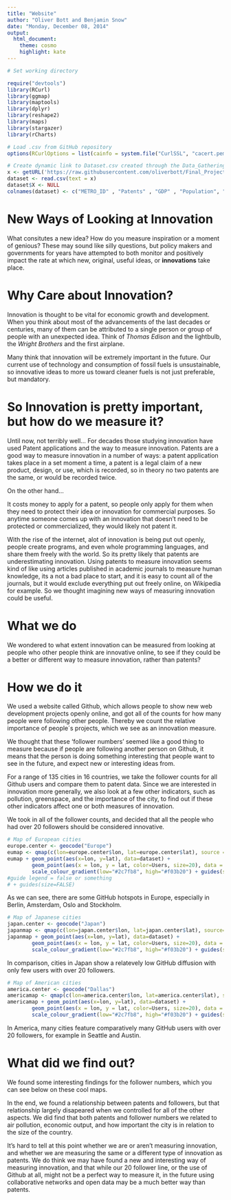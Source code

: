 ```yaml
---
title: "Website"
author: "Oliver Bott and Benjamin Snow"
date: "Monday, December 08, 2014"
output:
  html_document:
    theme: cosmo
    highlight: kate
---
```


```r
# Set working directory

require("devtools")
library(RCurl)
library(ggmap)
library(maptools)
library(dplyr)
library(reshape2)
library(maps)
library(stargazer)
library(rCharts)

# Load .csv from GitHub repository
options(RCurlOptions = list(cainfo = system.file("CurlSSL", "cacert.pem", package = "RCurl")))

# Create dynamic link to Dataset.csv created through the Data_Gathering.R
x <- getURL('https://raw.githubusercontent.com/oliverbott/Final_Project/master/Data/Dataset.csv')
dataset <- read.csv(text = x)
dataset$X <- NULL
colnames(dataset) <- c("METRO_ID" , "Patents" , "GDP" , "Population", "Greenspace", "Employment" , "Pollution" , "lon" , "lat" , "AnyFollowing" , "1" , "10" , "20" , "30" , "40" , "50" , "60" , "70" , "80" , "90" , "100" , "US" , "DE" , "FR" , "JP" , "Users")
```
\begin{center}

<div style="text-align:center"><img src="https://raw.githubusercontent.com/oliverbott/Final_Project/master/Website/Images/GettyImage1.jpg" alt="image from redmond barry building unimelb"/></p>
\end{center}

# New Ways of Looking at Innovation

What consitutes a new idea? How do you measure inspiration or a moment of genious? These may sound like silly questions, but policy makers and governments for years have attempted to both monitor and positively impact the rate at which new, original, useful ideas, or **innovations** take place. 

# Why Care about Innovation? 

Innovation is thought to be vital for economic growth and development. When you think about most of the advancements of the last decades or centuries, many of them can be attributed to a single person or group of people with an unexpected idea. Think of *Thomas Edison* and the lightbulb, the *Wright Brothers* and the first airplane. 

Many think that innovation will be extremely important in the future. Our current use of technology and consumption of fossil fuels is unsustainable, so innovative ideas to more us toward cleaner fuels is not just preferable, but mandatory. 

# So Innovation is pretty important, but how do we measure it?

Until now, not terribly well... For decades those studying innovation have used Patent applications and the way to measure innovation. Patents are a good way to measure innovation in a number of ways: a patent application takes place in a set moment a time, a patent is a legal claim of a new product, design, or use, which is recorded, so in theory no two patents are the same, or would be recorded twice.

On the other hand...

It costs money to apply for a patent, so people only apply for them when they need to protect their idea or innovation for commercial purposes. So anytime someone comes up with an innovation that doesn't need to be protected or commercialized, they would likely not patent it. 

With the rise of the internet, alot of innovation is being put out openly, people create programs, and even whole programming languages, and share them freely with the world. So its pretty likely that patents are underestimating innovation. Using patents to measure innovation seems kind of like using articles published in academic journals to measure human knowledge, its a not a bad place to start, and it is easy to count all of the journals, but it would exclude everything put out freely online, on Wikipedia for example. So we thought imagining new ways of measuring innovation could be useful.

# What we do

We wondered to what extent innovation can be measured from looking at people who other people think are innovative online, to see if they could be a better or different way to measure innovation, rather than patents?

# How we do it

We used a website called Github, which allows people to show new web development projects openly online, and got all of the counts for how many people were following other people. Thereby we count the relative importance of people´s projects, which we see as an innovation measure.

We thought that these 'follower numbers' seemed like a good thing to measure because if people are following another person on Github, it means that the person is doing something interesting that people want to see in the future, and expect new or interesting ideas from.

For a range of 135 cities in 16 countries, we take the follower counts for all Github users and compare them to patent data.  Since we are interested in innovation more generally, we also look at a few other indicators, such as pollution, greenspace, and the importance of the city, to find out if these other indicators affect one or both measures of innovation. 



We took in all of the follower counts, and decided that all the people who had over 20 followers should be considered innovative.

```r
# Map of European cities
europe.center <- geocode("Europe")
eumap <- qmap(c(lon=europe.center$lon, lat=europe.center$lat), source = 'google', color="bw", zoom=4)
eumap + geom_point(aes(x=lon, y=lat), data=dataset) + 
        geom_point(aes(x = lon, y = lat, color=Users, size=20), data = dataset) + 
        scale_colour_gradient(low="#2c7fb8", high="#f03b20") + guides(size=FALSE)
#guide legend = false or something
# + guides(size=FALSE)
```

As we can see, there are some GitHub hotspots in Europe, especially in Berlin, Amsterdam, Oslo and Stockholm.

```r
# Map of Japanese cities
japan.center <- geocode("Japan")
japanmap <- qmap(c(lon=japan.center$lon, lat=japan.center$lat), source='google', color="bw", zoom=5)
japanmap + geom_point(aes(x=lon, y=lat), data=dataset) + 
        geom_point(aes(x = lon, y = lat, color=Users, size=20), data = dataset) + 
        scale_colour_gradient(low="#2c7fb8", high="#f03b20") + guides(size=FALSE)
```

In comparison, cities in Japan show a relatevely low GitHub diffusion with only few users with over 20 followers.

```r
# Map of American cities
america.center <- geocode("Dallas")
americamap <- qmap(c(lon=america.center$lon, lat=america.center$lat), source='google', color="bw", zoom=4)
americamap + geom_point(aes(x=lon, y=lat), data=dataset) + 
        geom_point(aes(x = lon, y = lat, color=Users, size=20), data = dataset) + 
        scale_colour_gradient(low="#2c7fb8", high="#f03b20") + guides(size=FALSE)
```

In America, many cities feature comparatively many GitHub users with over 20 followers, for example in Seattle and Austin.

# What did we find out?

We found some interesting findings for the follower numbers, which you can see below on these cool maps.

In the end, we found a relationship between patents and followers, but that relationship largely disapeared when we controlled for all of the other aspects. We did find that both patents and follower numbers we related to air pollution, economic output, and how important the city is in relation to the size of the country. 


It's hard to tell at this point whether we are or aren't measuring innovation, and whether we are measuring the same or a different type of innovation as patents. We do think we may have found a new and interesting way of measuring innovation, and that while our 20 follower line, or the use of Github at all, might not be a perfect way to measure it, in the future using collaborative networks and open data may be a much better way than patents.
